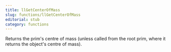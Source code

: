 ```yaml
---
title: llGetCenterOfMass
slug: functions/llGetCenterOfMass
editorial: stub
category: functions
---
```


<LSLFunction name="llGetCenterOfMass"/>

Returns the prim's centre of mass (unless called from the root prim, where it returns the object's centre of mass).
